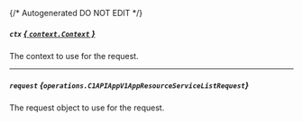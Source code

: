 {/* Autogenerated DO NOT EDIT  */}

##### `ctx` [*{ `context.Context` }*](https://pkg.go.dev/context#Context)
The context to use for the request.

---
##### `request` *{`operations.C1APIAppV1AppResourceServiceListRequest`}*
The request object to use for the request.

<Collapsible openLabel={Labels.showProperties} closeLabel={Labels.hideProperties}>
  <C1APIAppV1AppResourceServiceListRequest />
</Collapsible>

